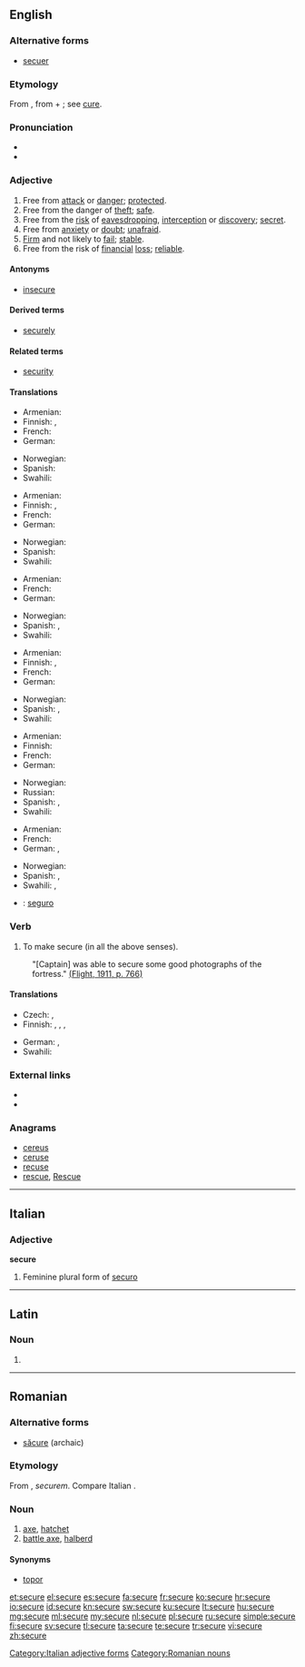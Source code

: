 ==English==
{{wikipedia|dab=Secure}}

===Alternative forms===
* [[secuer]] {{qualifier|obsolete}}

===Etymology===
From {{etyl|la}} {{term|securus||of persons, free from care, quiet, easy; in a bad sense, careless, reckless; of things, tranquil, also free from danger, safe, secure}}, from {{term|se-||without}} + {{term|cura||care}}; see [[cure]].

===Pronunciation===
* {{IPA|/sə.ˈkjɔr/|/sə.ˈkjɚ/}}
* {{audio|en-us-secure.ogg|Audio (US)}}

===Adjective===
{{en-adj|securer|securest|more}}

# Free from [[attack]] or [[danger]]; [[protected]].
# Free from the danger of [[theft]]; [[safe]].
# Free from the [[risk]] of [[eavesdropping]],  [[interception]] or [[discovery]]; [[secret]].
# Free from [[anxiety]] or [[doubt]]; [[unafraid]].
# [[firm|Firm]] and not likely to [[fail]]; [[stable]].
# Free from the risk of [[financial]] [[loss]]; [[reliable]].

====Antonyms====
* [[insecure]]

====Derived terms====
* [[securely]]

====Related terms====
* [[security]]

====Translations====
{{trans-top|free from attack or danger; protected}}
* Armenian: {{t-|hy|անվտանգ|tr=anvtang}}
* Finnish: {{t|fi|turvassa}}, {{t|fi|turvallinen}}
* French: {{t+|fr|sûr}}
* German: {{t+|de|sicher}}
{{trans-mid}}
* Norwegian: {{t+|no|sikker}}
* Spanish: {{t|es|seguro|m}}
* Swahili: {{t+|sw|salamu|xs=Swahili}}
{{trans-bottom}}

{{trans-top|free from the danger of theft; safe}}
* Armenian: {{t+|hy|ապահով|tr=apahov}}
* Finnish: {{t|fi|tallessa}}, {{t|fi|turvassa}}
* French: {{t+|fr|sûr}}
* German: {{t+|de|sicher}}
{{trans-mid}}
* Norwegian: {{t+|no|sikker}}
* Spanish: {{t|es|seguro}}
* Swahili: {{t+|sw|salamu|xs=Swahili}}
{{trans-bottom}}

{{trans-top|free from the risk of eavesdropping, interception or discovery; secret}}
* Armenian: {{t+|hy|ապահով|tr=apahov}}
* French: {{t+|fr|sûr}}
* German: {{t+|de|sicher}}
{{trans-mid}}
* Norwegian: {{t+|no|sikker}}
* Spanish: {{t|es|seguro|m}}, {{t|es|confiable}}
* Swahili: {{t+|sw|salamu|xs=Swahili}}
{{trans-bottom}}

{{trans-top|free from anxiety or doubt; unafraid}}
* Armenian: {{t+|hy|ապահով|tr=apahov}}
* Finnish: {{t|fi|peloton}}, {{t|fi|varma}}
* French: {{t+|fr|sûr}}
* German: {{t+|de|sicher}}
{{trans-mid}}
* Norwegian: {{t+|no|sikker}}
* Spanish: {{t|es|seguro}}, {{t|es|aplomado}}
* Swahili: {{t+|sw|salamu|xs=Swahili}}
{{trans-bottom}}

{{trans-top|Firm and not likely to fail; stable}}
* Armenian: {{t+|hy|ապահով|tr=apahov}}
* Finnish: {{t|fi|vakaa}}
* French: {{t+|fr|sûr}}
* German: {{t+|de|zuverlässig}}
{{trans-mid}}
* Norwegian: {{t+|no|sikker}}
* Russian: {{t|ru|надеждный|sc=Cyrl}}
* Spanish: {{t|es|seguro}}, {{t|es|aplomado|m}}
* Swahili: {{t+|sw|salamu|xs=Swahili}}
{{trans-bottom}}

{{trans-top|Free from the risk of financial loss; reliable}}
* Armenian: {{t+|hy|ապահով|tr=apahov}}
* French: {{t+|fr|sûr}}
* German: {{t+|de|sicher}}, {{t+|de|zuverlässig}}
{{trans-mid}}
* Norwegian: {{t+|no|sikker}}
* Spanish: {{t|es|seguro|m}}, {{t|es|confiable|m}}
* Swahili: {{t+|sw|salamu|xs=Swahili}},  {{t+|sw|salamu|xs=Swahili}}
{{trans-bottom}}

{{checktrans-top}}
* {{ttbc|es}}: [[seguro]]
{{trans-bottom}}

===Verb===
{{en-verb|secur|ing}}

# To make secure (in all the above senses).
:"[Captain] was able to secure some good photographs of the fortress." [http://www.flightglobal.com/pdfarchive/view/1911/1911%20-%200764.html (Flight, 1911, p. 766)]

====Translations====
{{trans-top|To make secure}}
* Czech: {{t-|cs|jistit}}, {{t-|cs|zajistit}}
* Finnish: {{t-|fi|turvata}}, {{t-|fi|suojata}}, {{t+|fi|varmistaa}}, {{t+|fi|kiinnittää}}
{{trans-mid}}
* German: {{t+|de|sichern}}, {{t+|de|absichern}}
* Swahili: {{t+|sw|usalamu|xs=Swahili}}
{{trans-bottom}}

===External links===
* {{R:Webster 1913}}
* {{R:Century 1911}}

===Anagrams===
* [[cereus#English|cereus]]
* [[ceruse#English|ceruse]]
* [[recuse#English|recuse]]
* [[rescue#English|rescue]], [[Rescue#English|Rescue]]

----

==Italian==

===Adjective===
'''secure''' {{f}}

# Feminine plural form of [[securo]]

[[Category:Italian adjective forms]]

----

==Latin==

===Noun===
{{la-noun-form|secūre}}

# {{inflection of|securis|secūris|abl|s|lang=la}}

----

==Romanian==

===Alternative forms===
* [[săcure]] (archaic)

===Etymology===
From {{etyl|la|ro}} {{term|securis|secūris|lang=la}}, ''securem''. Compare Italian {{term|scure|lang=it}}.

===Noun===
{{ro-noun|f|securi}}

# [[axe]], [[hatchet]]
# [[battle axe]], [[halberd]]

====Synonyms====
* [[topor]]

[[Category:Romanian nouns]]

[[et:secure]]
[[el:secure]]
[[es:secure]]
[[fa:secure]]
[[fr:secure]]
[[ko:secure]]
[[hr:secure]]
[[io:secure]]
[[id:secure]]
[[kn:secure]]
[[sw:secure]]
[[ku:secure]]
[[lt:secure]]
[[hu:secure]]
[[mg:secure]]
[[ml:secure]]
[[my:secure]]
[[nl:secure]]
[[pl:secure]]
[[ru:secure]]
[[simple:secure]]
[[fi:secure]]
[[sv:secure]]
[[tl:secure]]
[[ta:secure]]
[[te:secure]]
[[tr:secure]]
[[vi:secure]]
[[zh:secure]]